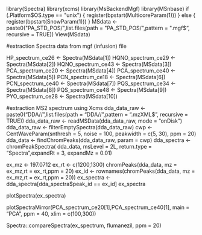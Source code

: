 library(Spectra)
library(xcms)
library(MsBackendMgf)
library(MSnbase)
if (.Platform$OS.type == "unix") {
  register(bpstart(MulticoreParam(1)))
} else {
  register(bpstart(SnowParam(1)))
} 
MSdata <- paste0("PA_STD_POS/",list.files(path = "PA_STD_POS/",pattern = ".mgf$", recursive = TRUE))
View(MSdata)

#extraction Spectra data from mgf (infusion) file

HP_spectrum_ce26 <- Spectra(MSdata[1])
HQNO_spectrum_ce29 <- Spectra(MSdata[2])
HQNO_spectrum_ce43 <- Spectra(MSdata[3])
PCA_spectrum_ce20 <- Spectra(MSdata[4])
PCA_spectrum_ce40 <- Spectra(MSdata[5])
PCN_spectrum_ce18 <- Spectra(MSdata[6])
PCN_spectrum_ce40 <- Spectra(MSdata[7])
PQS_spectrum_ce34 <- Spectra(MSdata[8])
PQS_spectrum_ce48 <- Spectra(MSdata[9])
PYO_spectrum_ce28 <- Spectra(MSdata[10])

#extraction MS2 spectrum using Xcms
dda_data_raw <- paste0("DDA//",list.files(path = "DDA//",pattern = ".mzXML$", recursive = TRUE))
dda_data_raw <- readMSData(dda_data_raw, mode = "onDisk")
dda_data_raw <- filterEmptySpectra(dda_data_raw)
cwp <- CentWaveParam(snthresh = 5, noise = 100, peakwidth = c(5, 30), ppm = 20)
dda_data <- findChromPeaks(dda_data_raw, param = cwp)
dda_spectra <- chromPeakSpectra(
    dda_data, msLevel = 2L, return.type = "Spectra",expandRt = 3, expandMz = 0.01)

ex_mz <- 197.0712
ex_rt <- c(1200,1300)
chromPeaks(dda_data, mz = ex_mz,rt = ex_rt,ppm = 20)
ex_id <- rownames(chromPeaks(dda_data, mz = ex_mz,rt = ex_rt,ppm = 20))
ex_spectra <- dda_spectra[dda_spectra$peak_id == ex_id]
ex_spectra

plotSpectra(ex_spectra)


plotSpectraMirror(PCA_spectrum_ce20[1],PCA_spectrum_ce40[1], main = "PCA",
                   ppm = 40, xlim = c(100,300))
                   
Spectra::compareSpectra(ex_spectrum, flumanezil, ppm = 20)
                   
                   